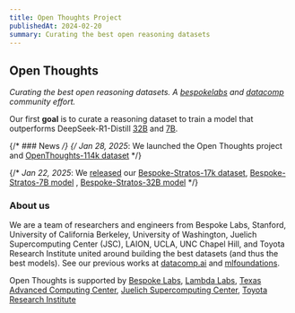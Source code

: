 ```yaml
---
title: Open Thoughts Project
publishedAt: 2024-02-20
summary: Curating the best open reasoning datasets
---
```


## Open Thoughts
*Curating the best open reasoning datasets.  A [bespokelabs](https://bespokelabs.ai/) and [datacomp](https://www.datacomp.ai/) community effort.*

Our first **goal** is to curate a reasoning dataset to train a model that outperforms DeepSeek-R1-Distill [32B](https://huggingface.co/deepseek-ai/DeepSeek-R1-Distill-Qwen-32B) and [7B](https://huggingface.co/deepseek-ai/DeepSeek-R1-Distill-Qwen-7B).

{/* ### News */}
{/* *Jan 28, 2025*: We launched the Open Thoughts project and [OpenThoughts-114k dataset](https://huggingface.co/datasets/open-thoughts/OpenThoughts-114k) */}

{/* *Jan 22, 2025*: We [released](https://www.bespokelabs.ai/blog/bespoke-stratos-the-unreasonable-effectiveness-of-reasoning-distillation) our [Bespoke-Stratos-17k dataset](https://huggingface.co/datasets/bespokelabs/Bespoke-Stratos-17k), [Bespoke-Stratos-7B model](https://huggingface.co/bespokelabs/Bespoke-Stratos-7B) , [Bespoke-Stratos-32B model](https://huggingface.co/bespokelabs/Bespoke-Stratos-32B) */}

### About us

We are a team of researchers and engineers from Bespoke Labs, Stanford, University of California Berkeley, University of Washington, Juelich Supercomputing Center (JSC), LAION, UCLA, UNC Chapel Hill, and Toyota Research Institute united around building the best datasets (and thus the best models). See our previous works at [datacomp.ai](https://www.datacomp.ai/) and [mlfoundations](https://github.com/mlfoundations).

Open Thoughts is supported by [Bespoke Labs](https://www.bespokelabs.ai/), [Lambda Labs](https://lambdalabs.com/), [Texas Advanced Computing Center](https://tacc.utexas.edu/), [Juelich Supercomputing Center](https://www.fz-juelich.de/en/ias/jsc), [Toyota Research Institute](https://www.tri.global/)
